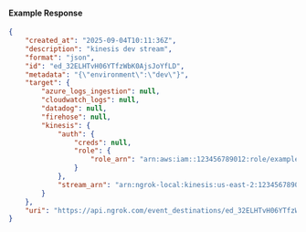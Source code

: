 #### Example Response

```json
{
	"created_at": "2025-09-04T10:11:36Z",
	"description": "kinesis dev stream",
	"format": "json",
	"id": "ed_32ELHTvH06YTfzWbK0AjsJoYfLD",
	"metadata": "{\"environment\":\"dev\"}",
	"target": {
		"azure_logs_ingestion": null,
		"cloudwatch_logs": null,
		"datadog": null,
		"firehose": null,
		"kinesis": {
			"auth": {
				"creds": null,
				"role": {
					"role_arn": "arn:aws:iam::123456789012:role/example"
				}
			},
			"stream_arn": "arn:ngrok-local:kinesis:us-east-2:123456789012:stream/mystream2"
		}
	},
	"uri": "https://api.ngrok.com/event_destinations/ed_32ELHTvH06YTfzWbK0AjsJoYfLD"
}
```
